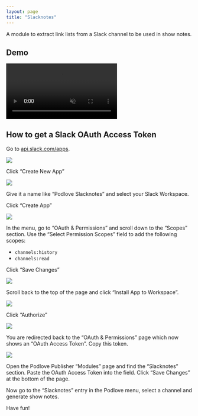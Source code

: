 ```yaml
---
layout: page
title: "Slacknotes"
---
```


A module to extract link lists from a Slack channel to be used in show notes.

## Demo

<video src="/assets/publisher/slacknotes-demo.mp4" muted controls></video>

## How to get a Slack OAuth Access Token

Go to [api.slack.com/apps](https://api.slack.com/apps).

<img src="/assets/publisher/slack-apps.png" />

Click “Create New App”

<img src="/assets/publisher/slack-create-app.png" />

Give it a name like “Podlove Slacknotes” and select your Slack Workspace.

Click “Create App”

<img src="/assets/publisher/slack-scopes.png" />

In the menu, go to “OAuth & Permissions” and scroll down to the “Scopes” section. Use the “Select Permission Scopes” field to add the following scopes:

- `channels:history`
- `channels:read`

Click “Save Changes”

<img src="/assets/publisher/slack-permissions.png" />

Scroll back to the top of the page and click “Install App to Workspace”.

<img src="/assets/publisher/slack-authorize.png" />

Click “Authorize”

<img src="/assets/publisher/slack-token.png" />

You are redirected back to the “OAuth & Permissions” page which now shows an “OAuth Access Token”. Copy this token.

<img src="/assets/publisher/slack-publisher.png" />

Open the Podlove Publisher “Modules” page and find the “Slacknotes” section. Paste the OAuth Access Token into the field. Click “Save Changes” at the bottom of the page.

Now go to the “Slacknotes” entry in the Podlove menu, select a channel and generate show notes.

Have fun!
